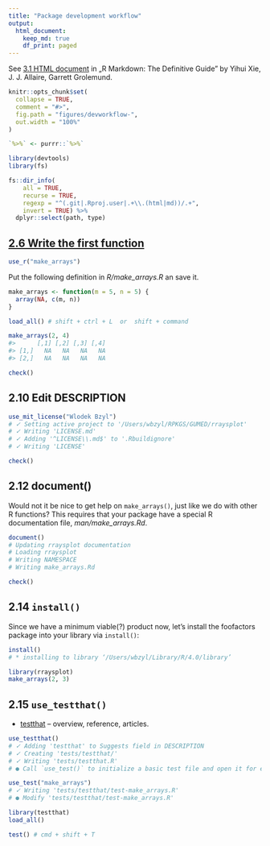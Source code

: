 ```yaml
---
title: "Package development workflow"
output:
  html_document:
    keep_md: true
    df_print: paged
---
```


See [3.1 HTML document](https://bookdown.org/yihui/rmarkdown/html-document.html)
in „R Markdown: The Definitive Guide” by Yihui Xie, J. J. Allaire, Garrett Grolemund.

```r
knitr::opts_chunk$set(
  collapse = TRUE,
  comment = "#>",
  fig.path = "figures/devworkflow-",
  out.width = "100%"
)

`%>%` <- purrr::`%>%`
```

```r
library(devtools)
library(fs)
```

```r
fs::dir_info(
    all = TRUE,
    recurse = TRUE,
    regexp = "^(.git|.Rproj.user|.+\\.(html|md))/.+",
    invert = TRUE) %>% 
  dplyr::select(path, type)
```

## [2.6 Write the first function](https://r-pkgs.org/whole-game.html#write-the-first-function)

```r
use_r("make_arrays")
```

Put the following definition in _R/make_arrays.R_ an save it.

```r
make_arrays <- function(m = 5, n = 5) {
  array(NA, c(m, n))
}
```

```r
load_all() # shift + ctrl + L  or  shift + command

make_arrays(2, 4)
#>      [,1] [,2] [,3] [,4]
#> [1,]   NA   NA   NA   NA
#> [2,]   NA   NA   NA   NA
```

```r
check()
```


## 2.10 Edit DESCRIPTION

```r
use_mit_license("Wlodek Bzyl")
# ✓ Setting active project to '/Users/wbzyl/RPKGS/GUMED/rraysplot'
# ✓ Writing 'LICENSE.md'
# ✓ Adding '^LICENSE\\.md$' to '.Rbuildignore'
# ✓ Writing 'LICENSE'
```

```r
check()
```


## 2.12 document()

Would not it be nice to get help on `make_arrays()`, just like we do with other R functions?
This requires that your package have a special R documentation file, _man/make_arrays.Rd_.

```r
document()
# Updating rraysplot documentation
# Loading rraysplot
# Writing NAMESPACE
# Writing make_arrays.Rd
```

```r
check()
```


## 2.14 `install()`

Since we have a minimum viable(?) product now, let’s install the foofactors
package into your library via `install()`:

```r
install()
# * installing to library ‘/Users/wbzyl/Library/R/4.0/library’
```

```r
library(rraysplot)
make_arrays(2, 3)
```


## 2.15 `use_testthat()`

* [testthat](https://testthat.r-lib.org) -- overview, reference, articles.

```r
use_testthat()
# ✓ Adding 'testthat' to Suggests field in DESCRIPTION
# ✓ Creating 'tests/testthat/'
# ✓ Writing 'tests/testthat.R'
# ● Call `use_test()` to initialize a basic test file and open it for editing.
```

```r
use_test("make_arrays")
# ✓ Writing 'tests/testthat/test-make_arrays.R'
# ● Modify 'tests/testthat/test-make_arrays.R'
```

```r
library(testthat)
load_all()
```

```r
test() # cmd + shift + T
```

